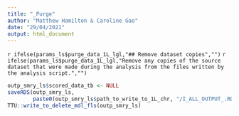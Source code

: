 ---
title: "_Purge"
author: "Matthew Hamilton & Caroline Gao"
date: "29/04/2021"
output: html_document
---

`r ifelse(params_ls$purge_data_1L_lgl,"## Remove dataset copies","")`
`r ifelse(params_ls$purge_data_1L_lgl,"Remove any copies of the source dataset that were made during the analysis from the files written by the analysis script.","")`

```{r eval=params_ls$purge_data_1L_lgl}
outp_smry_ls$scored_data_tb <- NULL
saveRDS(outp_smry_ls, 
        paste0(outp_smry_ls$path_to_write_to_1L_chr, "/I_ALL_OUTPUT_.RDS"))
TTU::write_to_delete_mdl_fls(outp_smry_ls)
```